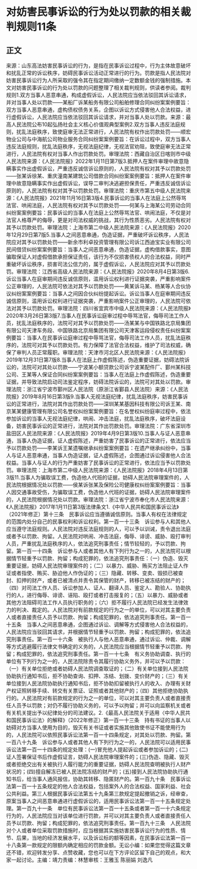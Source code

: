 # 对妨害民事诉讼的行为处以罚款的相关裁判规则11条
## 正文
来源：山东高法妨害民事诉讼的行为，是指在民事诉讼过程中，行为主体故意破坏和扰乱正常的诉讼秩序，妨碍民事诉讼活动正常进行的行为。罚款是指人民法院对妨害民事诉讼行为人所采取的强令其在指定期间缴纳一定数额金钱的强制措施。本文对妨害民事诉讼的行为处以罚款的问题整理了相关裁判规则，供读者参阅。裁判规则1.双方当事人恶意串通，构成虚假诉讼，人民法院应当依法驳回其诉讼请求，并对当事人处以罚款——某船厂诉某船务有限公司船舶修理合同纠纷案案例要旨：双方当事人恶意串通，虚构债权债务关系，企图以诉讼方式侵害他人合法权益，进行虚假诉讼，人民法院应当依法驳回其诉讼请求，并对当事人处以罚款。来源：最高人民法院公布10起弘扬社会主义核心价值观典型案例2.双方当事人违反法庭规则，扰乱法庭秩序，致使庭审无法正常进行，人民法院有权作出罚款处罚——顺宏物业公司与中海航公司物业服务合同纠纷案案例要旨：在诉讼过程中，双方当事人违反法庭规则，扰乱法庭秩序，无视法庭纪律，无视法官劝阻，致使庭审无法正常进行，人民法院有权对当事人作出罚款处罚。审理法院：西藏自治区日喀则市中级人民法院来源：《人民法院报》2022年1月11日第7版3.抵押人在案件审理中故意隐瞒事实作出虚假诉讼，严重违反诚信诉讼原则的，人民法院有权对其予以罚款处罚——张某诉徐某、重庆潼南某建筑公司借款合同纠纷案案例要旨：抵押人在案件审理中故意隐瞒事实作出虚假诉讼，误导二审判决逃避担保责任，严重违反诚信诉讼原则的，人民法院有权对其予以罚款处罚。审理法院：重庆市第五中级人民法院来源：《人民法院报》2021年11月16日第3版4.民事诉讼的当事人在法庭上公然辱骂法官、哄闹法庭，人民法院有权对其予以罚款处罚——何某与上海某公司劳动合同纠纷案案例要旨：民事诉讼的当事人在法庭上公然辱骂法官、哄闹法庭，不仅是对法官人格尊严的侮辱，更是对司法权威的挑战，其行为性质恶劣。人民法院有权对其予以罚款处罚。审理法院：上海市第二中级人民法院来源：《人民法院报》2020年12月29日第7版5.当事人之间恶意串通，伪造证据，严重破坏诉讼秩序，人民法院应对其予以罚款处罚——新余市利卓投资管理有限公司诉江西迪宝实业有限公司民间借贷纠纷案案例要旨：当事人之间恶意串通，伪造证据，虚构借款事实，意图骗取保证人对虚假借款承担保证责任，该行为不仅损害债权人的合法权益，同时严重破坏诉讼秩序，损害司法公信力的，属于虚假诉讼，人民法院应对其予以罚款处罚。审理法院：江西省高级人民法院来源：《人民法院报》2020年8月4日第3版6.诉讼当事人在庭审期间违反诚信原则，滥用诉讼权利进行证据突袭，严重影响案件公正审理的，人民法院可依法对其予以罚款处罚——黄某诉马某、杨某等人合伙协议纠纷案案例要旨：当事人之间因合伙纠纷提起诉讼。诉讼当事人在庭审期间违反诚信原则，滥用诉讼权利进行证据突袭，严重影响案件公正审理的，人民法院可依法对其予以罚款处罚。审理法院：四川省宜宾市中级人民法院来源：《人民法院报》2020年3月26日第3版7.当事人在民事诉讼庭审过程中辱骂法官，侮辱司法工作人员，扰乱法庭秩序的，法院可对其予以罚款处罚——汤某某与中国铁路北京局集团有限公司天津车务段、中国铁路北京局集团有限公司天津客运段侵权责任纠纷案案例要旨：当事人在民事诉讼庭审过程中辱骂法官，侮辱司法工作人员，扰乱法庭秩序的，法院可对其予以罚款处罚。有力保障了法官合法权益，维护了司法权威，确保了审判人员正常履职。审理法院：天津市河北区人民法院来源：《人民法院报》2019年12月31日第7版8.当事人在法庭上作虚假陈述，伪造重要证据，妨碍法院诉讼的，法院可对其处以罚款——宁波某小额贷款公司诉宁波某配件厂、鄞州某科技公司、王某等人保证合同纠纷案案例要旨：当事人在法庭上作虚假陈述，伪造重要证据，并导致法院启动司法鉴定程序，妨碍法院诉讼的，法院可对其处以罚款。审理法院：浙江省宁波市鄞州区人民法院（原浙江省鄞县人民法院）来源：《人民法院报》2019年8月16日第3版9.当事人无视法庭纪律，扰乱法庭秩序，妨害民事诉讼的正常进行，法院对其作出罚款处罚——深圳某某基因科技有限公司诉王某、南京某某健康管理有限公司名誉权纠纷案案例要旨：在名誉权纠纷庭审过程中，依法参加诉讼的当事人无视法庭纪律，哄闹、冲击法庭，扰乱法庭秩序，破坏法庭设备，妨害民事诉讼的正常进行，法院对其作出罚款处罚。审理法院：广东省深圳市盐田区人民法院来源：《人民法院报》2019年4月9日第3版10.当事人与证人恶意串通，当事人伪造证据，证人虚假陈述，严重妨害了民事诉讼的正常进行，依法应当予以罚款处罚——李某诉王某遗嘱继承纠纷案案例要旨：在遗产继承纠纷中，当事人与证人恶意串通，当事人伪造证据，证人虚假陈述，企图通过诉讼侵害他人合法权益。当事人与证人的行为严重妨害了民事诉讼的正常进行，依法应当予以罚款处罚。审理法院：上海市第二中级人民法院来源：《人民法院报》2018年4月13日第3版11.当事人为骗取误工费，伪造他人代班的证据，妨碍人民法院审理案件的，人民法院根据情况处以罚款——侯某诉张某及保险公司健康权纠纷案案例要旨：当事人因交通事故受伤，为骗取误工费，伪造他人代班的证据，妨碍人民法院审理案件的，人民法院根据情况处以罚款。审理法院：浙江省宁波市奉化市人民法院来源：《人民法院报》2017年1月11日第3版法律条文1.《中华人民共和国民事诉讼法》（2021年修正）第十三条　民事诉讼应当遵循诚信原则。当事人有权在法律规定的范围内处分自己的民事权利和诉讼权利。第一百一十三条　诉讼参与人和其他人应当遵守法庭规则。人民法院对违反法庭规则的人，可以予以训诫，责令退出法庭或者予以罚款、拘留。人民法院对哄闹、冲击法庭，侮辱、诽谤、威胁、殴打审判人员，严重扰乱法庭秩序的人，依法追究刑事责任；情节较轻的，予以罚款、拘留。第一百一十四条　诉讼参与人或者其他人有下列行为之一的，人民法院可以根据情节轻重予以罚款、拘留；构成犯罪的，依法追究刑事责任：（一）伪造、毁灭重要证据，妨碍人民法院审理案件的；（二）以暴力、威胁、贿买方法阻止证人作证或者指使、贿买、胁迫他人作伪证的；（三）隐藏、转移、变卖、毁损已被查封、扣押的财产，或者已被清点并责令其保管的财产，转移已被冻结的财产的；（四）对司法工作人员、诉讼参加人、证人、翻译人员、鉴定人、勘验人、协助执行的人，进行侮辱、诽谤、诬陷、殴打或者打击报复的；（五）以暴力、威胁或者其他方法阻碍司法工作人员执行职务的；（六）拒不履行人民法院已经发生法律效力的判决、裁定的。人民法院对有前款规定的行为之一的单位，可以对其主要负责人或者直接责任人员予以罚款、拘留；构成犯罪的，依法追究刑事责任。第一百一十五条　当事人之间恶意串通，企图通过诉讼、调解等方式侵害他人合法权益的，人民法院应当驳回其请求，并根据情节轻重予以罚款、拘留；构成犯罪的，依法追究刑事责任。第一百一十六条　被执行人与他人恶意串通，通过诉讼、仲裁、调解等方式逃避履行法律文书确定的义务的，人民法院应当根据情节轻重予以罚款、拘留；构成犯罪的，依法追究刑事责任。第一百一十七条　有义务协助调查、执行的单位有下列行为之一的，人民法院除责令其履行协助义务外，并可以予以罚款：（一）有关单位拒绝或者妨碍人民法院调查取证的；（二）有关单位接到人民法院协助执行通知书后，拒不协助查询、扣押、冻结、划拨、变价财产的；（三）有关单位接到人民法院协助执行通知书后，拒不协助扣留被执行人的收入、办理有关财产权证照转移手续、转交有关票证、证照或者其他财产的；（四）其他拒绝协助执行的。人民法院对有前款规定的行为之一的单位，可以对其主要负责人或者直接责任人员予以罚款；对仍不履行协助义务的，可以予以拘留；并可以向监察机关或者有关机关提出予以纪律处分的司法建议。2.《最高人民法院关于适用〈中华人民共和国民事诉讼法〉的解释》（2022年修正）第一百一十三条　持有书证的当事人以妨碍对方当事人使用为目的，毁灭有关书证或者实施其他致使书证不能使用行为的，人民法院可以依照民事诉讼法第一百一十四条规定，对其处以罚款、拘留。第一百八十九条　诉讼参与人或者其他人有下列行为之一的，人民法院可以适用民事诉讼法第一百一十四条的规定处理：(一)冒充他人提起诉讼或者参加诉讼的；(二)证人签署保证书后作虚假证言，妨碍人民法院审理案件的；(三)伪造、隐藏、毁灭或者拒绝交出有关被执行人履行能力的重要证据，妨碍人民法院查明被执行人财产状况的；(四)擅自解冻已被人民法院冻结的财产的；(五)接到人民法院协助执行通知书后，给当事人通风报信，协助其转移、隐匿财产的。第一百九十条　民事诉讼法第一百一十五条规定的他人合法权益，包括案外人的合法权益、国家利益、社会公共利益。第三人根据民事诉讼法第五十九条第三款规定提起撤销之诉，经审查，原案当事人之间恶意串通进行虚假诉讼的，适用民事诉讼法第一百一十五条规定处理。第一百九十一条　单位有民事诉讼法第一百一十五条或者第一百一十六条规定行为的，人民法院应当对该单位进行罚款，并可以对其主要负责人或者直接责任人员予以罚款、拘留；构成犯罪的，依法追究刑事责任。第一百九十三条　人民法院对个人或者单位采取罚款措施时，应当根据其实施妨害民事诉讼行为的性质、情节、后果，当地的经济发展水平，以及诉讼标的额等因素，在民事诉讼法第一百一十八条第一款规定的限额内确定相应的罚款金额。无讼小编：如果您觉得这篇文章还不错，欢迎转发分享、点赞收藏，您也可以在下方评论区留下自己的观点，和大家一起讨论。主编：靖力责编：林慧审核：王雅玉 陈丽娟 刘逸凡